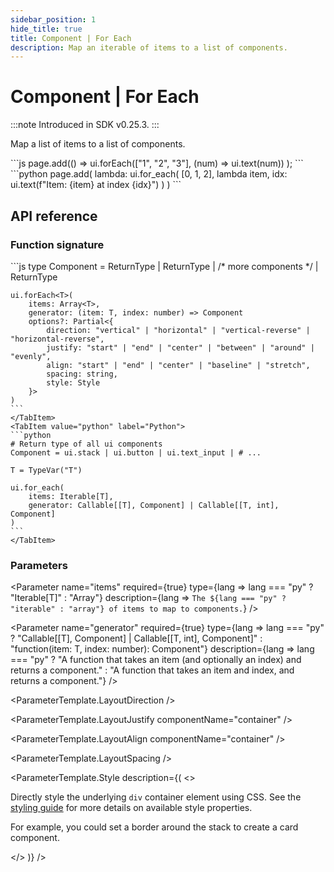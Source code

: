 ```yaml
---
sidebar_position: 1
hide_title: true
title: Component | For Each
description: Map an iterable of items to a list of components.
---
```



# Component | For Each

:::note
Introduced in SDK v0.25.3.
:::

Map a list of items to a list of components.

<Tabs groupId="sdkLanguage">
  <TabItem value="node" label="TypeScript / JavaScript">
    ```js
    page.add(() =>
        ui.forEach(["1", "2", "3"], (num) => ui.text(num))
    );
    ```
  </TabItem>
  <TabItem value="python" label="Python">
    ```python
    page.add(
        lambda: ui.for_each(
            [0, 1, 2],
            lambda item, idx: ui.text(f"Item: {item} at index {idx}")
        )
    )
    ```
  </TabItem>
</Tabs>

## API reference

### Function signature

<Tabs groupId="sdkLanguage">
    <TabItem value="node" label="TypeScript / JavaScript">
    ```js
    type Component = ReturnType<typeof ui.textInput> | ReturnType<typeof ui.button> | /* more components */ | ReturnType<typeof ui.stack>

    ui.forEach<T>(
        items: Array<T>,
        generator: (item: T, index: number) => Component
        options?: Partial<{
            direction: "vertical" | "horizontal" | "vertical-reverse" | "horizontal-reverse",
            justify: "start" | "end" | "center" | "between" | "around" | "evenly",
            align: "start" | "end" | "center" | "baseline" | "stretch",
            spacing: string,
            style: Style
        }>
    )
    ```
    </TabItem>
    <TabItem value="python" label="Python">
    ```python
    # Return type of all ui components
    Component = ui.stack | ui.button | ui.text_input | # ...

    T = TypeVar("T")

    ui.for_each(
        items: Iterable[T],
        generator: Callable[[T], Component] | Callable[[T, int], Component]
    )
    ```
    </TabItem>
</Tabs>

### Parameters

<Parameter
    name="items"
    required={true}
    type={lang => lang === "py" ? "Iterable[T]" : "Array<T>"}
    description={lang => `The ${lang === "py" ? "iterable" : "array"} of items to map to components.`}
/>

<Parameter
    name="generator"
    required={true}
    type={lang => lang === "py" ? "Callable[[T], Component] | Callable[[T, int], Component]" : "function(item: T, index: number): Component"}
    description={lang => lang === "py" ? "A function that takes an item (and optionally an index) and returns a component." : "A function that takes an item and index, and returns a component."}
/>

<ParameterTemplate.LayoutDirection />

<ParameterTemplate.LayoutJustify
    componentName="container"
/>

<ParameterTemplate.LayoutAlign
    componentName="container"
/>

<ParameterTemplate.LayoutSpacing />

<ParameterTemplate.Style
    description={(
        <>
            <p>Directly style the underlying <code>div</code> container element using CSS. See the <a href="/guides/styling-your-app#styles">styling guide</a> for more details on available style properties.</p>
            <p>For example, you could set a border around the stack to create a card component.</p>
        </>
    )}
/>